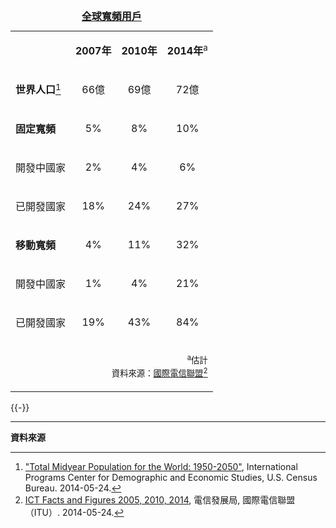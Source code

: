 {| class="infobox bordered;" style="font-size:90%"
|+'''[[各國寬頻網際網路使用者數目列表|全球寬頻用戶]]'''
|-
| &nbsp; 
| '''2007年''' 
| '''2010年'''
| '''2014年'''<sup>a</sup>
|-
| style="text-align:left;" | '''世界人口'''<ref name="USCensus-WorldPop1950to2050-2014">[http://www.census.gov/population/international/data/idb/worldpoptotal.php "Total Midyear Population for the World: 1950-2050"], International Programs Center for Demographic and Economic Studies, U.S. Census Bureau. 2014-05-24.</ref>
| style="text-align:center;" | 66億
| style="text-align:center;" | 69億
| style="text-align:center;" | 72億
|-
| style="text-align:left;" | '''固定寬頻'''
| style="text-align:center;" | 5%
| style="text-align:center;" | 8%
| style="text-align:center;" | 10%
|-
| style="text-align:right;" | 開發中國家
| style="text-align:center;" | 2%
| style="text-align:center;" | 4%
| style="text-align:center;" | 6%
|-
| style="text-align:right;" | 已開發國家
| style="text-align:center;" | 18%
| style="text-align:center;" | 24%
| style="text-align:center;" | 27%
|-
| style="text-align:left;" | '''移動寬頻'''
| style="text-align:center;" | 4%
| style="text-align:center;" | 11%
| style="text-align:center;" | 32%
|-
| style="text-align:right;" | 開發中國家
| style="text-align:center;" | 1%
| style="text-align:center;" | 4%
| style="text-align:center;" | 21%
|-
| style="text-align:right;" | 已開發國家
| style="text-align:center;" | 19%
| style="text-align:center;" | 43%
| style="text-align:center;" | 84%
|-
| colspan=4 style="text-align:right;" | <small><sup>a</sup>估計<br>資料來源：[[國際電信聯盟]]<ref name=ITCFactsAndFigures-2014>[http://www.itu.int/en/ITU-D/Statistics/Pages/facts/default.aspx ICT Facts and Figures 2005, 2010, 2014], 電信發展局, 國際電信聯盟（ITU）. 2014-05-24.</ref></small>
|}<noinclude>
{{-}}
<HR/>
'''資料來源'''
{{Reflist}}

{{doc|content=
<pre><nowiki>
{{Worldwide broadband subscriptions}}
</nowiki></pre>
}}</noinclude>